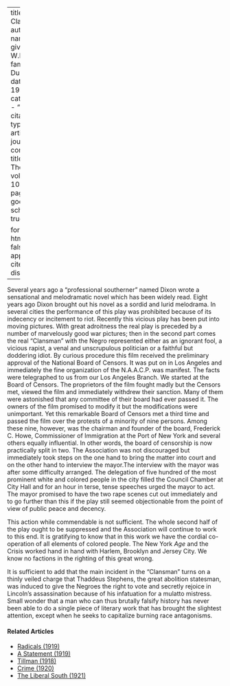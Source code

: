 
---
title: 'The Clansman'
author:
  - name:
      given: W.E.B.
      family: Du Bois
date: May 1913
categories: 
  - ""
citation: 
  type: article-journal
  container-title: The Crisis
  volume: 10
  issue: 1
  page: 33
google-scholar: true

format:
  html:
    toc: false
    appendix-cite-as: display
---




Several years ago a "professional southerner" named Dixon wrote a sensational and melodramatic novel which has been widely read. Eight years ago Dixon brought out his novel as a sordid and lurid melodrama. In several cities the performance of this play was prohibited because of its indecency or incitement to riot. Recently this vicious play has been put into moving pictures. With great adroitness the real play is preceded by a number of marvelously good war pictures; then in the second part comes the real "Clansman" with the Negro represented either as an ignorant fool, a vicious rapist, a venal and unscrupulous politician or a faithful but doddering idiot. By curious procedure this film received the preliminary approval of the National Board of Censors. It was put on in Los Angeles and immediately the fine organization of the N.A.A.C.P. was manifest. The facts were telegraphed to us from our Los Angeles Branch. We started at the Board of Censors. The proprietors of the film fought madly but the Censors met, viewed the film and immediately withdrew their sanction. Many of them were astonished that any committee of their board had ever passed it. The owners of the film promised to modify it but the modifications were unimportant. Yet this remarkable Board of Censors met a third time and passed the film over the protests of a minority of nine persons. Among these nine, however, was the chairman and founder of the board, Frederick C. Howe, Commissioner of Immigration at the Port of New York and several others equally influential. In other words, the board of censorship is now practically split in two. The Association was not discouraged but immediately took steps on the one hand to bring the matter into court and on the other hand to interview the mayor.The interview with the mayor was after some difficulty arranged. The delegation of five hundred of the most prominent white and colored people in the city filled the Council Chamber at City Hall and for an hour in terse, tense speeches urged the mayor to act. The mayor promised to have the two rape scenes cut out immediately and to go further than this if the play still seemed objectionable from the point of view of public peace and decency.

This action while commendable is not sufficient. The whole second half of the play ought to be suppressed and the Association will continue to work to this end. It is gratifying to know that in this work we have the cordial co-operation of all elements of colored people. The New York *Age* and the <span class="crisis-title">Crisis</span> worked hand in hand with Harlem, Brooklyn and Jersey City. We know no factions in the righting of this great wrong.

 It is sufficient to add that the main incident in the "Clansman" turns on a thinly veiled charge that Thaddeus Stephens, the great abolition statesman, was induced to give the Negroes the right to vote and secretly rejoice in Lincoln's assassination because of his infatuation for a mulatto mistress. Small wonder that a man who can thus brutally falsify history has never been able to do a single piece of literary work that has brought the slightest attention, except when he seeks to capitalize burning race antagonisms.

 

<!-- Similar articles start here -->
<div  class="clear-wrap"></div>

#### Related Articles

* [Radicals (1919)](/Volumes/19/02/radicals.html)
* [A Statement (1919)](/Volumes/19/01/statement.html)
* [Tillman (1918)](/Volumes/16/04/tillman.html)
* [Crime (1920)](/Volumes/19/04/crime.html)
* [The Liberal South (1921)](/Volumes/21/06/liberal-south.html)

<!-- Similar articles end here -->